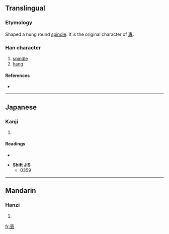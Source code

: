 ==Translingual==

===Etymology===
Shaped a hung round [[spindle]]. It is the original character<!--原字--> of [[專]].

===Han character===
{{Han char|rn=28|rad=厶|as=06|sn=8|four=|canj=十田戈 (JWI)}}

# [[spindle]]
# [[hang]]

====References====
* {{Han ref|kx=0164.170|dkj=03083|dj=0372.220|hdz=10386.120|uh=53C0|ud=21440}}

----

==Japanese==

===Kanji===
{{ja-kanji|grade=|rs=厶06}}

# {{defn|Japanese}}

====Readings====
* {{ja-readings|on=[[せん]] (sen), [[ぜん]] (zen)|kun=[[つつしむ]] (tsutsushimu), [[かける]] (kakeru)}}

* '''Shift JIS'''
** 0359

----

==Mandarin==

===Hanzi===
{{cmn-hanzi|pin=[[huì]] ([[hui4]]), [[zhuān]] ([[zhuan1]])|wg=hui<sup>4</sup>, chuan<sup>1</sup>}}

# {{defn|Mandarin|sort=厶06}}

[[fr:叀]]